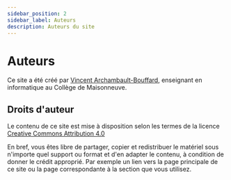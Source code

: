 ```yaml
---
sidebar_position: 2
sidebar_label: Auteurs
description: Auteurs du site
---
```


# Auteurs

Ce site a été créé par [Vincent Archambault-Bouffard](https://github.com/archambaultv-prof), enseignant en informatique
au Collège de Maisonneuve.

## Droits d'auteur

Le contenu de ce site est mise à disposition selon les termes de la licence
[Creative Commons Attribution 4.0](https://creativecommons.org/licenses/by/4.0/deed.fr)

En bref, vous êtes libre de partager, copier et redistribuer le matériel sous n'importe
quel support ou format et d'en adapter le contenu, à condition de donner le
crédit approprié. Par exemple un lien vers la page principale de ce site ou la page
correspondante à la section que vous utilisez.
